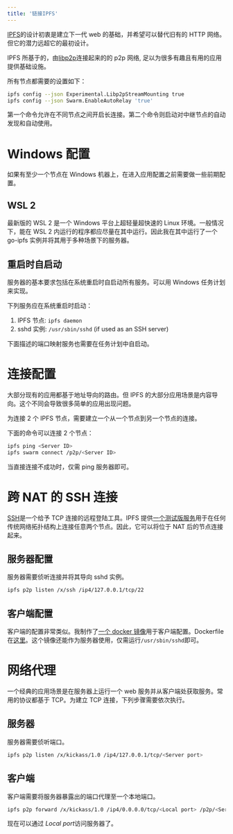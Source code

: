 ```yaml
---
title: '链接IPFS'
---
```


[IPFS][ipfs]的设计初衷是建立下一代 web 的基础，并希望可以替代旧有的 HTTP 网络。但它的潜力远超它的最初设计。

IPFS 所基于的，由[libp2p][libp2p]连接起来的的 p2p 网络, 足以为很多有趣且有用的应用提供基础设施。

所有节点都需要的设置如下：

```bash
ipfs config --json Experimental.Libp2pStreamMounting true
ipfs config --json Swarm.EnableAutoRelay 'true'
```

第一个命令允许在不同节点之间开启长连接。第二个命令则启动对中继节点的自动发现和自动使用。

# Windows 配置

如果有至少一个节点在 Windows 机器上，在进入应用配置之前需要做一些前期配置。

## WSL 2

最新版的 WSL 2 是一个 Windows 平台上超轻量超快速的 Linux 环境。一般情况下，能在 WSL 2 内运行的程序都应尽量在其中运行。因此我在其中运行了一个 go-ipfs 实例并将其用于多种场景下的服务器。

## 重启时自启动

服务器的基本要求包括在系统重启时自启动所有服务。可以用 Windows 任务计划来实现。

下列服务应在系统重启时启动：

1. IPFS 节点: `ipfs daemon`
2. sshd 实例: `/usr/sbin/sshd` (if used as an SSH server)

下面描述的端口映射服务也需要在任务计划中自启动。

# 连接配置

大部分现有的应用都基于地址导向的路由。但 IPFS 的大部分应用场景是内容导向。这个不同会导致很多简单的应用出现问题。

为连接 2 个 IPFS 节点，需要建立一个从一个节点到另一个节点的连接。

下面的命令可以连接 2 个节点：

```bash
ipfs ping <Server ID>
ipfs swarm connect /p2p/<Server ID>
```

当直接连接不成功时，仅需 ping 服务器即可。

# 跨 NAT 的 SSH 连接

[SSH][ssh]是一个给予 TCP 连接的远程登陆工具。IPFS 提供[一个测试版服务][tunnel]用于在任何传统网络拓扑结构上连接任意两个节点。因此，它可以将位于 NAT 后的节点连接起来。

## 服务器配置

服务器需要侦听连接并将其导向 sshd 实例。

```bash
ipfs p2p listen /x/ssh /ip4/127.0.0.1/tcp/22
```

## 客户端配置

客户端的配置非常类似。我制作了[一个 docker 镜像][client]用于客户端配置。Dockerfile 在[这里][clientdf]。这个镜像还能作为服务器使用，仅需运行`/usr/sbin/sshd`即可。

# 网络代理

一个经典的应用场景是在服务器上运行一个 web 服务并从客户端处获取服务。常用的协议都基于 TCP。为建立 TCP 连接，下列步骤需要依次执行。

## 服务器

服务器需要侦听端口。

```bash
ipfs p2p listen /x/kickass/1.0 /ip4/127.0.0.1/tcp/<Server port>
```

## 客户端

客户端需要将服务器暴露出的端口代理至一个本地端口。

```bash
ipfs p2p forward /x/kickass/1.0 /ip4/0.0.0.0/tcp/<Local port> /p2p/<Server port>
```

现在可以通过 *Local port*访问服务器了。

[ipfs]: https://ipfs.io/
[libp2p]: https://github.com/libp2p/specs
[ssh]: https://en.wikipedia.org/wiki/Ssh_(Secure_Shell)
[tunnel]: https://github.com/ipfs/go-ipfs/blob/master/docs/experimental-features.md#ipfs-p2p
[clientdf]: https://github.com/onichandame/docker-ipfs/blob/ssh/Dockerfile
[client]: https://hub.docker.com/layers/onichandame/ipfs/ssh/images/sha256-7bbfb56ab201408539b6735409f5a6d737609bc06f8461a2d568cb3495203ce9?context=explore
[nat]: https://docs.libp2p.io/concepts/nat/
